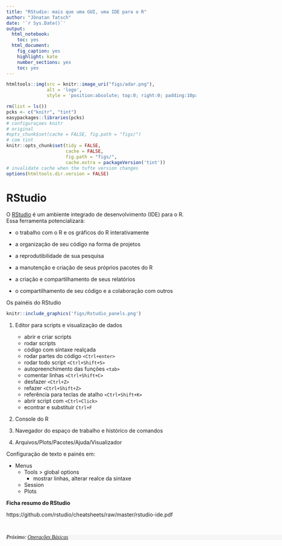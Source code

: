 ```yaml
---
title: "RStudio: mais que uma GUI, uma IDE para o R"
author: "Jônatan Tatsch"
date: '`r Sys.Date()`'
output:
  html_notebook: 
    toc: yes
  html_document:
    fig_caption: yes
    highlight: kate
    number_sections: yes
    toc: yes
---
```


```r
htmltools::img(src = knitr::image_uri("figs/adar.png"), 
               alt = 'logo', 
               style = 'position:absolute; top:0; right:0; padding:10px;width:500px; height=300px')
```

```r
rm(list = ls())
pcks <- c("knitr", "tint")
easypackages::libraries(pcks)
# configuraçoes knitr
# original
#opts_chunk$set(cache = FALSE, fig.path = "figs/")
# com tint
knitr::opts_chunk$set(tidy = FALSE, 
                      cache = FALSE,
                      fig.path = "figs/",
                      cache.extra = packageVersion('tint'))
# invalidate cache when the tufte version changes
options(htmltools.dir.version = FALSE)
```

# RStudio

O [RStudio](http://www.rstudio.com/) é um ambiente integrado de desenvolvimento (IDE) para o R. Essa ferramenta potencializará:

- o trabalho com o R e os gráficos do R interativamente

- a organização de seu código na forma de projetos

- a reprodutibilidade de sua pesquisa 

- a manutenção e criação de seus próprios pacotes do R

- a criação e compartilhamento de seus relatórios

- o compartilhamento de seu código e a colaboração com outros



Os painéis do RStudio

```r
knitr::include_graphics('figs/Rstudio_panels.png')
```

  1. Editor para scripts e visualização de dados

     - abrir e criar scripts
     - rodar scripts
     - código com sintaxe realçada
     - rodar partes do código `<Ctrl+enter>`
     - rodar todo script `<Ctrl+Shift+S>`
     - autopreenchimento das funções `<tab>`
     - comentar linhas `<Ctrl+Shift+C>`
     - desfazer `<Ctrl+Z>`
     - refazer `<Ctrl+Shift+Z>`
     - referência para teclas de atalho `<Ctrl+Shift+K>`
     - abrir script com `<Ctrl+Click>`
     - econtrar e substituir `Ctrl+F`
     
2. Console do R

3. Navegador do espaço de trabalho e histórico de comandos

4. Arquivos/Plots/Pacotes/Ajuda/Visualizador


Configuração de texto e painés em:

* Menus
    * Tools > global options
        * mostrar linhas, alterar realce da sintaxe
    * Session
    * Plots


**Ficha resumo do RStudio**

https://github.com/rstudio/cheatsheets/raw/master/rstudio-ide.pdf


<br/>

<p style="font-family: verdana; font-size: 14px; font-style: italic; background: whitesmoke; color: black; line-height: 14px;width: 900px;">Próximo: [Operações Básicas](https://rawgit.com/lhmet/adar-ufsm/master/3_OperacoesBasicas.html)</p> 

                                                      